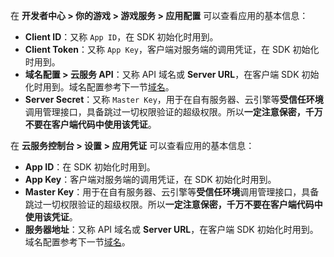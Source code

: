 
<Conditional brand="tds">

在 **开发者中心 > 你的游戏 > 游戏服务 > 应用配置** 可以查看应用的基本信息：

- **Client ID**：又称 `App ID`，在 SDK 初始化时用到。
- **Client Token**：又称 `App Key`，客户端对服务端的调用凭证，在 SDK 初始化时用到。
- **域名配置 > 云服务 API**：又称 API 域名或 **Server URL**，在客户端 SDK 初始化时用到。域名配置参考下一节[域名](#域名)。
- **Server Secret**：又称 `Master Key`，用于在自有服务器、云引擎等**受信任环境**调用管理接口，具备跳过一切权限验证的超级权限。所以**一定注意保密，千万不要在客户端代码中使用该凭证**。

</Conditional>

<Conditional brand="leancloud">

在 **云服务控制台 > 设置 > 应用凭证** 可以查看应用的基本信息：

- **App ID**：在 SDK 初始化时用到。
- **App Key**：客户端对服务端的调用凭证，在 SDK 初始化时用到。
- **Master Key**：用于在自有服务器、云引擎等**受信任环境**调用管理接口，具备跳过一切权限验证的超级权限。所以**一定注意保密，千万不要在客户端代码中使用该凭证**。
- **服务器地址**：又称 API 域名或 **Server URL**，在客户端 SDK 初始化时用到。域名配置参考下一节[域名](#域名)。

</Conditional>
